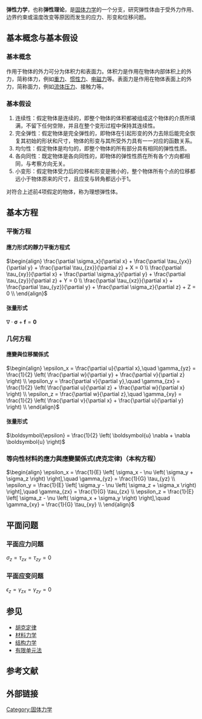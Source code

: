 {{unreferenced|time=2019-06-28T08:03:00+00:00}}
{{NoteTA|G1=Physics}}
'''弹性力学'''，也称'''弹性理论'''，是[[固体力学|固体力学]]的一个分支，研究弹性体由于受外力作用、边界约束或温度改变等原因而发生的应力、形变和位移问题。

== 基本概念与基本假设 ==

=== 基本概念 ===
{{See also|力|应力|应变 (物理学)|形變|位移|弹性 (物理学)}}
作用于物体的外力可分为体积力和表面力。体积力是作用在物体内部体积上的外力，简称体力，例如[[重力|重力]]、[[惯性力|惯性力]]、[[电磁力|电磁力]]等。表面力是作用在物体表面上的外力，简称面力，例如[[流体压力|流体压力]]、接触力等。

=== 基本假设 ===
# 连续性：假定物体是连续的，即整个物体的体积都被组成这个物体的介质所填满，不留下任何空隙，并且在整个变形过程中保持其连续性。
# 完全弹性：假定物体是完全弹性的，即物体在引起形变的外力去除后能完全恢复其初始的形状和尺寸，物体的形变与其所受外力具有一一对应的函数关系。
# 均匀性：假定物体是均匀的，即整个物体的所有部分具有相同的弹性性质。
# 各向同性：既定物体是各向同性的，即物体的弹性性质在所有各个方向都相同，与考察方向无关。
# 小变形：假定物体受力后的位移和形变是微小的，整个物体所有个点的位移都远小于物体原来的尺寸，且应变与转角都远小于1。
对符合上述前4项假定的物体，称为理想弹性体。

== 基本方程 ==

=== 平衡方程 ===
==== 應力形式的靜力平衡方程式 ====
<math>
\begin{align}
\frac{\partial \sigma_x}{\partial x} + \frac{\partial \tau_{yx}}{\partial y} + \frac{\partial \tau_{zx}}{\partial z} + X = 0 \\
\frac{\partial \tau_{xy}}{\partial x} + \frac{\partial \sigma_y}{\partial y} + \frac{\partial \tau_{zy}}{\partial z} + Y = 0 \\
\frac{\partial \tau_{xz}}{\partial x} + \frac{\partial \tau_{yz}}{\partial y} + \frac{\partial \sigma_z}{\partial z} + Z = 0 \\
\end{align}
</math>

==== 张量形式 ====
<math>
\nabla \cdot \boldsymbol{\sigma} + \boldsymbol{f} = \boldsymbol{0}
</math>

=== 几何方程 ===
==== 應變與位移關係式 ====
<math>
\begin{align}
\epsilon_x = \frac{\partial u}{\partial x},\quad \gamma_{yz} = \frac{1}{2} \left( \frac{\partial w}{\partial y} + \frac{\partial v}{\partial z} \right) \\
\epsilon_y = \frac{\partial v}{\partial y},\quad \gamma_{zx} = \frac{1}{2} \left( \frac{\partial u}{\partial z} + \frac{\partial w}{\partial x} \right) \\
\epsilon_z = \frac{\partial w}{\partial z},\quad \gamma_{xy} = \frac{1}{2} \left( \frac{\partial v}{\partial x} + \frac{\partial u}{\partial y} \right) \\
\end{align}
</math>

==== 张量形式 ====
<math>
\boldsymbol{\epsilon} = \frac{1}{2} \left( \boldsymbol{u} \nabla + \nabla \boldsymbol{u} \right)
</math>

=== 等向性材料的應力與應變關係式(虎克定律)（本构方程） ===
{{See also|弹性模量|泊松比|剪切模量}}
<math>
\begin{align}
\epsilon_x = \frac{1}{E} \left[ \sigma_x - \nu \left( \sigma_y + \sigma_z \right) \right],\quad \gamma_{yz} = \frac{1}{G} \tau_{yz} \\
\epsilon_y = \frac{1}{E} \left[ \sigma_y - \nu \left( \sigma_z + \sigma_x \right) \right],\quad \gamma_{zx} = \frac{1}{G} \tau_{zx} \\
\epsilon_z = \frac{1}{E} \left[ \sigma_z - \nu \left( \sigma_x + \sigma_y \right) \right],\quad \gamma_{xy} = \frac{1}{G} \tau_{xy} \\
\end{align}
</math>

== 平面问题 ==
=== 平面应力问题 ===
<math> \sigma_z = \tau_{zx} = \tau_{zy} = 0 </math>
=== 平面应变问题 ===
<math> \epsilon_z = \gamma_{zx} = \gamma_{zy} = 0 </math>

== 参见 ==
* [[胡克定律|胡克定律]]
* [[材料力学|材料力学]]
* [[结构力学|结构力学]]
* [[有限单元法|有限单元法]]

== 参考文献 ==

== 外部链接 ==

{{连续介质力学}}
[[Category:固体力学|Category:固体力学]]